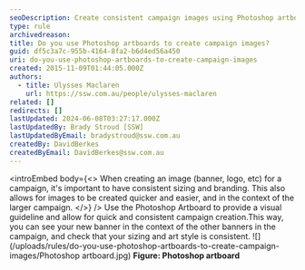 ```yaml
---
seoDescription: Create consistent campaign images using Photoshop artboards as a visual guideline for sizing and branding, allowing for quick and easy creation.
type: rule
archivedreason:
title: Do you use Photoshop artboards to create campaign images?
guid: df5c3a7c-955b-4164-8fa2-b6d4ed56a450
uri: do-you-use-photoshop-artboards-to-create-campaign-images
created: 2015-11-09T01:44:05.000Z
authors:
  - title: Ulysses Maclaren
    url: https://ssw.com.au/people/ulysses-maclaren
related: []
redirects: []
lastUpdated: 2024-06-08T03:27:17.000Z
lastUpdatedBy: Brady Stroud [SSW]
lastUpdatedByEmail: bradystroud@ssw.com.au
createdBy: DavidBerkes
createdByEmail: DavidBerkes@ssw.com.au
---
```


<introEmbed
  body={<>
When creating an image (banner, logo, etc) for a campaign, it's important to have consistent sizing and branding. This also allows for images to be created quicker and easier, and in the context of the larger campaign.
  </>}
/>
Use the Photoshop Artboard to provide a visual guideline and allow for quick and consistent campaign creation.This way, you can see your new banner in the context of the other banners in the campaign, and check that your sizing and art style is consistent.
![](/uploads/rules/do-you-use-photoshop-artboards-to-create-campaign-images/Photoshop artboard.jpg) **Figure: Photoshop artboard**
